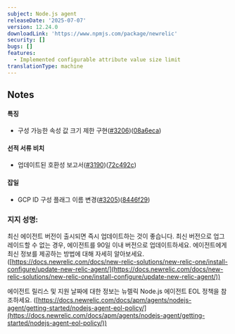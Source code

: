 ```yaml
---
subject: Node.js agent
releaseDate: '2025-07-07'
version: 12.24.0
downloadLink: 'https://www.npmjs.com/package/newrelic'
security: []
bugs: []
features:
  - Implemented configurable attribute value size limit
translationType: machine
---
```


## Notes

#### 특징

* 구성 가능한 속성 값 크기 제한 구현([#3206](https://github.com/newrelic/node-newrelic/pull/3206))([08a6eca](https://github.com/newrelic/node-newrelic/commit/08a6eca7cd35811f5bcb4e6c13264eac156b302f))

#### 선적 서류 비치

* 업데이트된 호환성 보고서([#3190](https://github.com/newrelic/node-newrelic/pull/3190))([72c492c](https://github.com/newrelic/node-newrelic/commit/72c492cf78b6cc52791604ac354e34718c8ae926))

#### 잡일

* GCP ID 구성 플래그 이름 변경([#3205](https://github.com/newrelic/node-newrelic/pull/3205))([8446f29](https://github.com/newrelic/node-newrelic/commit/8446f29fc6ed469d663e5634540a4afe4932765b))

### 지지 성명:

최신 에이전트 버전이 출시되면 즉시 업데이트하는 것이 좋습니다. 최신 버전으로 업그레이드할 수 없는 경우, 에이전트를 90일 이내 버전으로 업데이트하세요. 에이전트에게 최신 정보를 제공하는 방법에 대해 자세히 알아보세요. ([https://docs.newrelic.com/docs/new-relic-solutions/new-relic-one/install-configure/update-new-relic-agent/](https://docs.newrelic.com/docs/new-relic-solutions/new-relic-one/install-configure/update-new-relic-agent/))

에이전트 릴리스 및 지원 날짜에 대한 정보는 뉴렐릭 Node.js 에이전트 EOL 정책을 참조하세요. ([https://docs.newrelic.com/docs/apm/agents/nodejs-agent/getting-started/nodejs-agent-eol-policy/](https://docs.newrelic.com/docs/apm/agents/nodejs-agent/getting-started/nodejs-agent-eol-policy/))